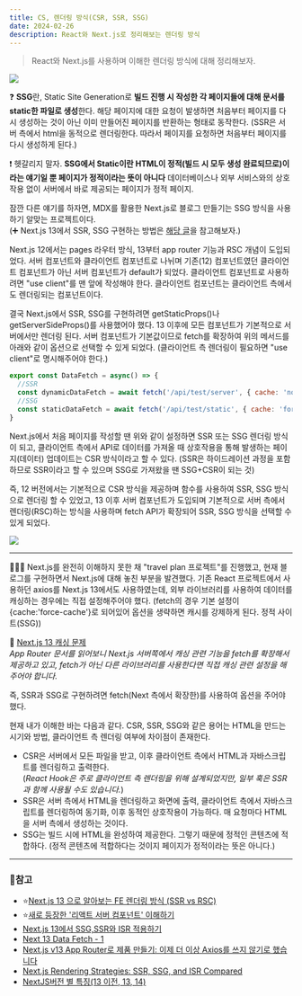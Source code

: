 ```yaml
---
title: CS, 렌더링 방식(CSR, SSR, SSG)
date: 2024-02-26
description: React와 Next.js로 정리해보는 렌더링 방식
---
```


> React와 Next.js를 사용하며 이해한 렌더링 방식에 대해 정리해보자.

![](/learned/cs-rendering-1.jpg)

❓ **SSG**란, Static Site Generation로 **빌드 진행 시 작성한 각 페이지들에 대해 문서를 static한 파일로 생성**한다.
해당 페이지에 대한 요청이 발생하면 처음부터 페이지를 다시 생성하는 것이 아닌
이미 만들어진 페이지를 반환하는 형태로 동작한다. (SSR은 서버 측에서 html을 동적으로 렌더링한다.
따라서 페이지를 요청하면 처음부터 페이지를 다시 생성하게 된다.)

❗ 헷갈리지 말자. **SSG에서 Static이란 HTML이 정적(빌드 시 모두 생성 완료되므로)이라는 얘기일 뿐
페이지가 정적이라는 뜻이 아니다** 데이터베이스나 외부 서비스와의 상호작용 없이 서버에서 바로 제공되는 페이지가 정적 페이지.

잠깐 다른 얘기를 하자면, MDX를 활용한 Next.js로 블로그 만들기는 SSG 방식을 사용하기 알맞는 프로젝트이다.<br/>
(➕ Next.js 13에서 SSR, SSG 구현하는 방법은 [해당 글](https://haesoo9410.tistory.com/404)을
참고해보자.)

Next.js 12에서는 pages 라우터 방식, 13부터 app router 기능과 RSC 개념이 도입되었다.
서버 컴포넌트와 클라이언트 컴포넌트로 나뉘며 기존(12) 컴포넌트였던 클라이언트 컴포넌트가 아닌
서버 컴포넌트가 default가 되었다. 클라이언트 컴포넌트로 사용하려면 "use client"를 맨 앞에 작성해야 한다.
클라이언트 컴포넌트는 클라이언트 측에서도 렌더링되는 컴포넌트이다.

결국 Next.js에서 SSR, SSG를 구현하려면 getStaticProps()나 getServerSideProps()를 사용했어야 했다.
13 이후에 모든 컴포넌트가 기본적으로 서버에서만 렌더링 된다. 서버 컴포넌트가 기본값이므로 fetch를 확장하여 위의 메서드를
아래와 같이 옵션으로 선택할 수 있게 되었다. (클라이언트 측 렌더링이 필요하면 "use client"로 명시해주어야 한다.)

```jsx:▶DataFetch.jsx
export const DataFetch = async() => {
  //SSR
  const dynamicDataFetch = await fetch('/api/test/server', { cache: 'no-store' });
  //SSG
  const staticDataFetch = await fetch('/api/test/static', { cache: 'force-cache' });
}
```

Next.js에서 처음 페이지를 작성할 땐 위와 같이 설정하면 SSR 또는 SSG 렌더링 방식이 되고, 클라이언트 측에서 API로
데이터를 가져올 때 상호작용을 통해 발생하는 페이지(데이터) 업데이트는 CSR 방식이라고 할 수 있다. (SSR은 하이드레이션
과정을 포함하므로 SSR이라고 할 수 있으며 SSG로 가져왔을 땐 SSG+CSR이 되는 것)

즉, 12 버전에서는 기본적으로 CSR 방식을 제공하며 함수를 사용하여 SSR, SSG 방식으로 렌더링 할 수 있었고, 13 이후
서버 컴포넌트가 도입되며 기본적으로 서버 측에서 렌더링(RSC)하는 방식을 사용하며 fetch API가 확장되어 SSR, SSG 방식을
선택할 수 있게 되었다.

![](/learned/cs-rendering-2.jpg)

<hr />

👩‍💻💬 Next.js를 완전히 이해하지 못한 채 "travel plan 프로젝트"를 진행했고, 현재 블로그를 구현하면서 Next.js에 대해
놓친 부분을 발견했다. 기존 React 프로젝트에서 사용하던 axios를 Next.js 13에서도 사용하였는데, 외부 라이브러리를 사용하여
데이터를 캐싱하는 경우에는 직접 설정해주어야 했다. (fetch의 경우 기본 설정이 \{cache:'force-cache'\}로 되어있어
옵션을 생략하면 캐시를 강제하게 된다. 정적 사이트(SSG))

📝 [Next.js 13 캐싱 문제](https://velog.io/@myeongjae-kim/Next.js-v13-App-Router%EB%A1%9C-%EC%A0%9C%ED%92%88-%EB%A7%8C%EB%93%A4%EA%B8%B0-fetch%EB%A5%BC-%EB%8B%A4%EB%A3%A8%EB%8A%94-%EA%B8%B0%EC%88%A0)<br/>
_App Router 문서를 읽어보니 Next.js 서버쪽에서 캐싱 관련 기능을 fetch를 확장해서 제공하고 있고,
fetch가 아닌 다른 라이브러리를 사용한다면 직접 캐싱 관련 설정을 해주어야 합니다._

즉, SSR과 SSG로 구현하려면 fetch(Next 측에서 확장한)를 사용하여 옵션을 주어야 했다.

현재 내가 이해한 바는 다음과 같다. CSR, SSR, SSG와 같은 용어는 HTML을 만드는 시기와 방법, 클라이언트 측 렌더링
여부에 차이점이 존재한다.

- CSR은 서버에서 모든 파일을 받고, 이후 클라이언트 측에서 HTML과 자바스크립트를 렌더링하고 출력한다.<br/>
  (_React Hook은 주로 클라이언트 측 렌더링을 위해 설계되었지만, 일부 훅은 SSR과 함께 사용될 수도 있습니다._)
- SSR은 서버 측에서 HTML을 렌더링하고 화면에 출력, 클라이언트 측에서 자바스크립트를 렌더링하여 동기화,
  이후 동적인 상호작용이 가능하다. 매 요청마다 HTML을 서버 측에서 생성하는 것이다.
- SSG는 빌드 시에 HTML을 완성하여 제공한다. 그렇기 때문에 정적인 콘텐츠에 적합하다. (정적 콘텐츠에 적합하다는 것이지
  페이지가 정적이라는 뜻은 아니다.)

<hr />

### 📌참고

- ⭐[Next.js 13 으로 알아보는 FE 렌더링 방식 (SSR vs RSC)](https://haesoo9410.tistory.com/404)
- ⭐[새로 등장한 '리액트 서버 컴포넌트' 이해하기](https://yozm.wishket.com/magazine/detail/2271/)
- [Next.js 13에서 SSG,SSR와 ISR 적용하기](https://mycodings.fly.dev/blog/2022-11-16-nextjs-13-how-to-ssg-isr-and-not-found)
- [Next 13 Data Fetch - 1](https://velog.io/@qqww08/next-13-%EC%95%84%EB%8A%94-%EB%A7%8C%ED%81%BC-%EC%82%AC%EC%9A%A9%ED%95%98%EA%B8%B0-1-with.-data-fetching)
- [Next.js v13 App Router로 제품 만들기: 이제 더 이상 Axios를 쓰지 않기로 했습니다](https://velog.io/@myeongjae-kim/Next.js-v13-App-Router%EB%A1%9C-%EC%A0%9C%ED%92%88-%EB%A7%8C%EB%93%A4%EA%B8%B0-fetch%EB%A5%BC-%EB%8B%A4%EB%A3%A8%EB%8A%94-%EA%B8%B0%EC%88%A0)
- [Next.js Rendering Strategies: SSR, SSG, and ISR Compared](https://hybridheroes.de/blog/2023-05-31-next-js-rendering-strategies/)
- [NextJS버전 별 특징(13 이전, 13, 14)](https://velog.io/@dlehddnr99/NextJS-%EB%B2%84%EC%A0%84-%EB%B3%84-%EC%B0%A8%EC%9D%B4%EC%A0%90-13-%EC%9D%B4%EC%A0%84-13-14)
